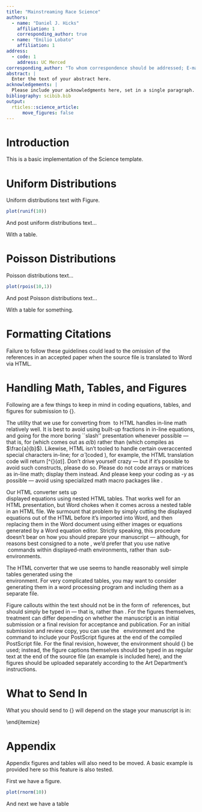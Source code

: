 ```yaml
---
title: "Mainstreaming Race Science"
authors:
  - name: "Daniel J. Hicks"
    affiliation: 1
    corresponding_author: true
  - name: "Emilio Lobato"
    affiliation: 1
address:
  - code: 1
    address: UC Merced
corresponding_author: "To whom correspondence should be addressed; E-mail: dhicks4@ucmerced.edu."
abstract: |
  Enter the text of your abstract here.
acknowledgements: |
  Please include your acknowledgments here, set in a single paragraph.
bibliography: scibib.bib
output: 
  rticles::science_article:
      move_figures: false
---
```


<!-- 
Science submission instructions

General information: Research Articles
<https://www.science.org/content/page/science-information-authors>
- 5 printed pages in the journal
- 2000 to 3000 words of main text, in addition to an abstract, 3 to 5 display items (figures or tables) with brief legends, about 50 main-text references, and a structured acknowledgments section
- main text should be divided into sections with brief subheadings
- Materials and Methods should be included in supplementary materials and should be followed by additional data and figures needed to support the paper’s conclusions
- All data must be available in either the main text or the supplementary materials, or must be deposited at a publicly accessible repository and cited in the paper.

Initial submission
<https://www.science.org/content/page/instructions-preparing-initial-manuscript>
- Title: 96 characters
- Authors
- Affiliations:
- One Sentence Summary: 125 characters
- Abstract: Structured as BACKGROUND (1 sentence), OBJECTIVES/METHODS, RESULTS, CONCLUSION (1 sentence); 125 words or less
- Main Text:  The introduction should provide sufficient background information to make the article intelligible to readers in other disciplines and sufficient context so that the significance of the experimental findings is clear. Technical terms should be defined.
- References and Notes: There should be a single reference list that combines references cited in the main paper as well as those cited in the supplementary materials, and each reference should appear only once in the list. 
- Acknowledgements: Funding; Authors contributions (see link); Competing interests;  Data and materials availability
List of Supplementary Materials
- The width of figures, when printed, will usually be 5.7 cm (2.24 inches or 1 column), 12.1 cm (4.76 inches or 2 columns), or 18.4 cm (7.24 inches or 3 columns).

-->


# Introduction

This is a basic implementation of the Science template. 

# Uniform Distributions 

Uniform distributions text with Figure.

```r
plot(runif(10))
```

And post uniform distributions text...

\begin{table}[ht]
\begin{center}
\begin{tabular}{ll}
once & 1 \\
once & 2\\
\end{tabular}
\end{center}
\end{table}

With a table.

# Poisson Distributions

Poisson distributions text...

```r
plot(rpois(10,1))
```

And post Poisson distributions text...

\begin{table}[ht]
\begin{center}
\begin{tabular}{ll}
twice & 1 \\
twice & 2\\
\end{tabular}
\end{center}
\end{table}

With a table for something.

# Formatting Citations

\begin{enumerate}
\item Please cite your references and notes in text {\it only\/} using
  the standard \LaTeX\ \verb+\cite+ command, not another command
  driven by outside macros.
\item Please separate multiple citations within a single \verb+\cite+
  command using commas only; there should be {\it no space\/}
  between reference keynames.  That is, if you are citing two
  papers whose bibliography keys are \texttt{keyname1} and
  \texttt{keyname2}, the in-text cite should read
  \verb+\cite{keyname1,keyname2}+, {\it not\/}
  \verb+\cite{keyname1, keyname2}+.
\end{enumerate}

\noindent Failure to follow these guidelines could lead
to the omission of the references in an accepted paper when the source
file is translated to Word via HTML.

# Handling Math, Tables, and Figures

Following are a few things to keep in mind in coding equations,
tables, and figures for submission to {\it Science}.

\paragraph*{In-line math.}  The utility that we use for converting
from \LaTeX\ to HTML handles in-line math relatively well.  It is best
to avoid using built-up fractions in in-line equations, and going for
the more boring ``slash'' presentation whenever possible --- that is,
for \verb+$a/b$+ (which comes out as $a/b$) rather than
\verb+$\frac{a}{b}$+ (which compiles as $\frac{a}{b}$).  Likewise,
HTML isn't tooled to handle certain overaccented special characters
in-line; for $\hat{\alpha}$ (coded \verb+$\hat{\alpha}$+), for
example, the HTML translation code will return [\^{}$(\alpha)$].
Don't drive yourself crazy --- but if it's possible to avoid such
constructs, please do so.  Please do not code arrays or matrices as
in-line math; display them instead.  And please keep your coding as
\TeX-y as possible --- avoid using specialized math macro packages
like \texttt{amstex.sty}.

\paragraph*{Displayed math.} Our HTML converter sets up \TeX\
displayed equations using nested HTML tables.  That works well for an
HTML presentation, but Word chokes when it comes across a nested
table in an HTML file.  We surmount that problem by simply cutting the
displayed equations out of the HTML before it's imported into Word,
and then replacing them in the Word document using either images or
equations generated by a Word equation editor.  Strictly speaking,
this procedure doesn't bear on how you should prepare your manuscript
--- although, for reasons best consigned to a note \cite{nattex}, we'd
prefer that you use native \TeX\ commands within displayed-math
environments, rather than \LaTeX\ sub-environments.

\paragraph*{Tables.}  The HTML converter that we use seems to handle
reasonably well simple tables generated using the \LaTeX\
\texttt{\{tabular\}} environment.  For very complicated tables, you
may want to consider generating them in a word processing program and
including them as a separate file.

\paragraph*{Figures.}  Figure callouts within the text should not be
in the form of \LaTeX\ references, but should simply be typed in ---
that is, \verb+(Fig. 1)+ rather than \verb+\ref{fig1}+.  For the
figures themselves, treatment can differ depending on whether the
manuscript is an initial submission or a final revision for acceptance
and publication.  For an initial submission and review copy, you can
use the \LaTeX\ \verb+{figure}+ environment and the
\verb+\includegraphics+ command to include your PostScript figures at
the end of the compiled PostScript file.  For the final revision,
however, the \verb+{figure}+ environment should {\it not\/} be used;
instead, the figure captions themselves should be typed in as regular
text at the end of the source file (an example is included here), and
the figures should be uploaded separately according to the Art
Department's instructions.


# What to Send In

What you should send to {\it Science\/} will depend on the stage your manuscript is in:

\begin{itemize}
\item {\bf Important:} If you're sending in the initial submission of
  your manuscript (that is, the copy for evaluation and peer review),
  please send in {\it only\/} a PostScript or PDF version of the
  compiled file (including figures).  Please do not send in the \TeX\ 
  source, \texttt{.sty}, \texttt{.bbl}, or other associated files with
  your initial submission.  (For more information, please see the
  instructions at our Web submission site,
  http://www.submit2science.org/ .)
\item When the time comes for you to send in your revised final
  manuscript (i.e., after peer review), we require that you include
  all source files and generated files in your upload.  Thus, if the
  name of your main source document is \texttt{ltxfile.tex}, you
  need to include:
\begin{itemize}
\item \texttt{ltxfile.tex}.
\item \texttt{ltxfile.aux}, the auxilliary file generated by the
  compilation.
\item A PostScript file (compiled using \texttt{dvips} or some other
  driver) of the \texttt{.dvi} file generated from
  \texttt{ltxfile.tex}, or a PDF file distilled from that
  PostScript.  You do not need to include the actual \texttt{.dvi}
  file in your upload.
\item From B{\small{IB}}\TeX\ users, your bibliography (\texttt{.bib})
  file, {\it and\/} the generated file \texttt{ltxfile.bbl} created
  when you run B{\small{IB}}\TeX.
\item Any additional \texttt{.sty} and \texttt{.bst} files called by
  the source code (though, for reasons noted earlier, we {\it
    strongly\/} discourage the use of such files beyond those
  mentioned in this document).
\end{itemize}
\end{itemize}

# Appendix
\appendix
Appendix figures and tables will also need to be moved. A basic example is provided here so this feature is also tested.

First we have a figure.

```r
plot(rnorm(10))
```

And next we have a table

\begin{table}[ht]
\begin{center}
\begin{tabular}{ll}
thrice & 1 \\
thrice & 2\\
\end{tabular}
\end{center}
\end{table}



